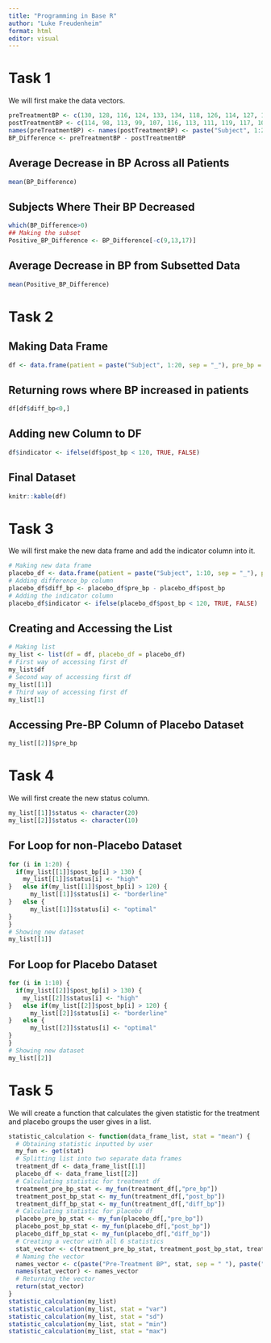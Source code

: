 ```yaml
---
title: "Programming in Base R"
author: "Luke Freudenheim"
format: html
editor: visual
---
```


# Task 1

We will first make the data vectors. 

``` r
preTreatmentBP <- c(130, 128, 116, 124, 133, 134, 118, 126, 114, 127, 141, 138, 128, 140, 137, 131, 120, 128, 139, 135)
postTreatmentBP <- c(114, 98, 113, 99, 107, 116, 113, 111, 119, 117, 101, 119, 130, 122, 106, 106, 124, 102, 117, 113)
names(preTreatmentBP) <- names(postTreatmentBP) <- paste("Subject", 1:20, sep = "_")
BP_Difference <- preTreatmentBP - postTreatmentBP
```

## Average Decrease in BP Across all Patients

``` r
mean(BP_Difference)
```

## Subjects Where Their BP Decreased

``` r
which(BP_Difference>0)
## Making the subset
Positive_BP_Difference <- BP_Difference[-c(9,13,17)]
```

## Average Decrease in BP from Subsetted Data

``` r
mean(Positive_BP_Difference)
```

# Task 2

## Making Data Frame

``` r
df <- data.frame(patient = paste("Subject", 1:20, sep = "_"), pre_bp = preTreatmentBP, post_bp = postTreatmentBP, diff_bp = BP_Difference)
```

## Returning rows where BP increased in patients

``` r
df[df$diff_bp<0,]
```

## Adding new Column to DF

``` r
df$indicator <- ifelse(df$post_bp < 120, TRUE, FALSE)
```

## Final Dataset

``` r
knitr::kable(df)
```

# Task 3

We will first make the new data frame and add the indicator column into it.

``` r
# Making new data frame
placebo_df <- data.frame(patient = paste("Subject", 1:10, sep = "_"), pre_bp = c(138, 135, 147, 117, 152, 134, 114, 121, 131, 130), post_bp = c(105, 136, 123, 130, 134, 143, 135, 139, 120, 124))
# Adding difference_bp column
placebo_df$diff_bp <- placebo_df$pre_bp - placebo_df$post_bp
# Adding the indicator column
placebo_df$indicator <- ifelse(placebo_df$post_bp < 120, TRUE, FALSE)
```

## Creating and Accessing the List

``` r
# Making list
my_list <- list(df = df, placebo_df = placebo_df)
# First way of accessing first df
my_list$df
# Second way of accessing first df
my_list[[1]]
# Third way of accessing first df
my_list[1]
```

## Accessing Pre-BP Column of Placebo Dataset

``` r
my_list[[2]]$pre_bp
```

# Task 4

We will first create the new status column.

``` r
my_list[[1]]$status <- character(20)
my_list[[2]]$status <- character(10)
```

## For Loop for non-Placebo Dataset

``` r
for (i in 1:20) {
  if(my_list[[1]]$post_bp[i] > 130) {
    my_list[[1]]$status[i] <- "high"
}   else if(my_list[[1]]$post_bp[i] > 120) {
      my_list[[1]]$status[i] <- "borderline"
}   else {
      my_list[[1]]$status[i] <- "optimal"
}
}
# Showing new dataset
my_list[[1]]
```

## For Loop for Placebo Dataset

``` r
for (i in 1:10) {
  if(my_list[[2]]$post_bp[i] > 130) {
    my_list[[2]]$status[i] <- "high"
}   else if(my_list[[2]]$post_bp[i] > 120) {
      my_list[[2]]$status[i] <- "borderline"
}   else {
      my_list[[2]]$status[i] <- "optimal"
}
}
# Showing new dataset
my_list[[2]]
```

# Task 5

We will create a function that calculates the given statistic for the treatment and placebo groups the user gives in a list.

``` r
statistic_calculation <- function(data_frame_list, stat = "mean") {
  # Obtaining statistic inputted by user
  my_fun <- get(stat)
  # Splitting list into two separate data frames
  treatment_df <- data_frame_list[[1]]
  placebo_df <- data_frame_list[[2]]
  # Calculating statistic for treatment df
  treatment_pre_bp_stat <- my_fun(treatment_df[,"pre_bp"])
  treatment_post_bp_stat <- my_fun(treatment_df[,"post_bp"])
  treatment_diff_bp_stat <- my_fun(treatment_df[,"diff_bp"])
  # Calculating statistic for placebo df
  placebo_pre_bp_stat <- my_fun(placebo_df[,"pre_bp"])
  placebo_post_bp_stat <- my_fun(placebo_df[,"post_bp"])
  placebo_diff_bp_stat <- my_fun(placebo_df[,"diff_bp"])
  # Creating a vector with all 6 statistics
  stat_vector <- c(treatment_pre_bp_stat, treatment_post_bp_stat, treatment_diff_bp_stat, placebo_pre_bp_stat, placebo_post_bp_stat, placebo_diff_bp_stat)
  # Naming the vector
  names_vector <- c(paste("Pre-Treatment BP", stat, sep = " "), paste("Post-Treatment BP", stat, sep = " "), paste("Difference (Pre-Post) Treatment BP", stat, sep = " "), paste("Pre-Placebo BP", stat, sep = " "), paste("Post-Placebo BP", stat, sep = " "), paste( "Difference (Pre-Post) Placebo BP", stat, sep = " "))
  names(stat_vector) <- names_vector
  # Returning the vector
  return(stat_vector)
}
statistic_calculation(my_list)
statistic_calculation(my_list, stat = "var")
statistic_calculation(my_list, stat = "sd")
statistic_calculation(my_list, stat = "min")
statistic_calculation(my_list, stat = "max")
```